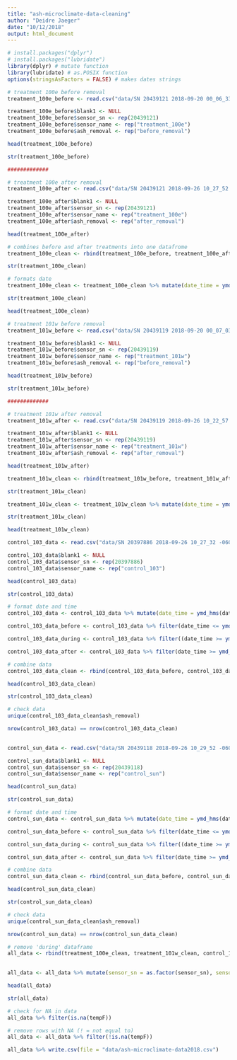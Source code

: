 ```yaml
---
title: "ash-microclimate-data-cleaning"
author: "Deidre Jaeger"
date: "10/12/2018"
output: html_document
---
```


```r
# install.packages("dplyr")
# install.packages("lubridate")
library(dplyr) # mutate function
library(lubridate) # as.POSIX function
options(stringsAsFactors = FALSE) # makes dates strings
```

```r
# treatment 100e before removal
treatment_100e_before <- read.csv("data/SN 20439121 2018-09-20 00_06_33 -0600.csv", skip = 1, header = TRUE, col.names = c("date_time", "tempF", "sensor_sn", "sensor_name", "ash_removal", "blank1"))

treatment_100e_before$blank1 <- NULL
treatment_100e_before$sensor_sn <- rep(20439121)
treatment_100e_before$sensor_name <- rep("treatment_100e")
treatment_100e_before$ash_removal <- rep("before_removal")

head(treatment_100e_before)

str(treatment_100e_before)

#############

# treatment 100e after removal
treatment_100e_after <- read.csv("data/SN 20439121 2018-09-26 10_27_52 -0600.csv", skip = 1, header = TRUE, col.names = c("date_time", "tempF", "sensor_sn", "sensor_name", "ash_removal", "blank1"))

treatment_100e_after$blank1 <- NULL
treatment_100e_after$sensor_sn <- rep(20439121)
treatment_100e_after$sensor_name <- rep("treatment_100e")
treatment_100e_after$ash_removal <- rep("after_removal")

head(treatment_100e_after)

# combines before and after treatments into one datafrome
treatment_100e_clean <- rbind(treatment_100e_before, treatment_100e_after)

str(treatment_100e_clean)  

# formats date 
treatment_100e_clean <- treatment_100e_clean %>% mutate(date_time = ymd_hms(date_time))

str(treatment_100e_clean)

head(treatment_100e_clean)
```

```r
# treatment 101w before removal
treatment_101w_before <- read.csv("data/SN 20439119 2018-09-20 00_07_03 -0600.csv", skip = 1, header = TRUE, col.names = c("date_time", "tempF", "sensor_sn", "sensor_name", "ash_removal", "blank1"))

treatment_101w_before$blank1 <- NULL
treatment_101w_before$sensor_sn <- rep(20439119)
treatment_101w_before$sensor_name <- rep("treatment_101w")
treatment_101w_before$ash_removal <- rep("before_removal")

head(treatment_101w_before)

str(treatment_101w_before)

#############

# treatment 101w after removal
treatment_101w_after <- read.csv("data/SN 20439119 2018-09-26 10_22_57 -0600.csv", skip = 1, header = TRUE, col.names = c("date_time", "tempF", "sensor_sn", "sensor_name", "ash_removal", "blank1"))

treatment_101w_after$blank1 <- NULL
treatment_101w_after$sensor_sn <- rep(20439119)
treatment_101w_after$sensor_name <- rep("treatment_101w")
treatment_101w_after$ash_removal <- rep("after_removal")

head(treatment_101w_after)

treatment_101w_clean <- rbind(treatment_101w_before, treatment_101w_after)

str(treatment_101w_clean)

treatment_101w_clean <- treatment_101w_clean %>% mutate(date_time = ymd_hms(date_time))

str(treatment_101w_clean)

head(treatment_101w_clean)
```

```r
control_103_data <- read.csv("data/SN 20397886 2018-09-26 10_27_32 -0600.csv", skip = 1, header = TRUE, col.names = c("date_time", "tempF", "sensor_sn", "sensor_name", "ash_removal", "blank1"))

control_103_data$blank1 <- NULL
control_103_data$sensor_sn <- rep(20397886)
control_103_data$sensor_name <- rep("control_103")

head(control_103_data)

str(control_103_data)

# format date and time
control_103_data <- control_103_data %>% mutate(date_time = ymd_hms(date_time))

control_103_data_before <- control_103_data %>% filter(date_time <= ymd_hms("2018-09-20 00:03:59")) %>% mutate(ash_removal = "before_removal") 

control_103_data_during <- control_103_data %>% filter((date_time >= ymd_hms("2018-09-20 00:04:00")) & (date_time <= ymd_hms("2018-09-20 12:20:59"))) %>% mutate(ash_removal = "during_removal")

control_103_data_after <- control_103_data %>% filter(date_time >= ymd_hms("2018-09-20 12:21:00")) %>% mutate(ash_removal = "after_removal")

# combine data
control_103_data_clean <- rbind(control_103_data_before, control_103_data_during, control_103_data_after)

head(control_103_data_clean)

str(control_103_data_clean)

# check data
unique(control_103_data_clean$ash_removal)

nrow(control_103_data) == nrow(control_103_data_clean)
                                                     
```

```r
control_sun_data <- read.csv("data/SN 20439118 2018-09-26 10_29_52 -0600.csv", skip = 1, header = TRUE, col.names = c("date_time", "tempF", "sensor_sn", "sensor_name", "ash_removal", "blank1"))

control_sun_data$blank1 <- NULL
control_sun_data$sensor_sn <- rep(20439118)
control_sun_data$sensor_name <- rep("control_sun")

head(control_sun_data)

str(control_sun_data)

# format date and time
control_sun_data <- control_sun_data %>% mutate(date_time = ymd_hms(date_time))

control_sun_data_before <- control_sun_data %>% filter(date_time <= ymd_hms("2018-09-20 00:03:59")) %>% mutate(ash_removal = "before_removal") 

control_sun_data_during <- control_sun_data %>% filter((date_time >= ymd_hms("2018-09-20 00:04:00")) & (date_time <= ymd_hms("2018-09-20 12:20:59"))) %>% mutate(ash_removal = "during_removal")

control_sun_data_after <- control_sun_data %>% filter(date_time >= ymd_hms("2018-09-20 12:21:00")) %>% mutate(ash_removal = "after_removal")

# combine data
control_sun_data_clean <- rbind(control_sun_data_before, control_sun_data_during, control_sun_data_after)

head(control_sun_data_clean)

str(control_sun_data_clean)

# check data
unique(control_sun_data_clean$ash_removal)

nrow(control_sun_data) == nrow(control_sun_data_clean)
```

```r
# remove 'during' dataframe
all_data <- rbind(treatment_100e_clean, treatment_101w_clean, control_103_data_clean, control_sun_data_clean)
                                                     
```

```r
all_data <- all_data %>% mutate(sensor_sn = as.factor(sensor_sn), sensor_name = as.factor(sensor_name), ash_removal = as.factor(ash_removal))

head(all_data)

str(all_data)
```

```r
# check for NA in data
all_data %>% filter(is.na(tempF))

# remove rows with NA (! = not equal to)
all_data <- all_data %>% filter(!is.na(tempF))

```

```r
all_data %>% write.csv(file = "data/ash-microclimate-data2018.csv")

```



